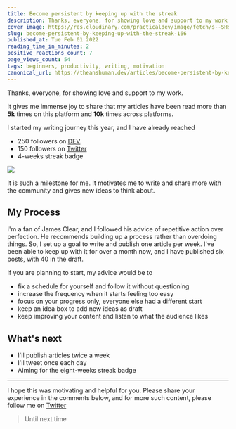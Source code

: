 ```yaml
---
title: Become persistent by keeping up with the streak
description: Thanks, everyone, for showing love and support to my work.   It gives me immense joy to share that my...
cover_image: https://res.cloudinary.com/practicaldev/image/fetch/s--SHsHIyEG--/c_imagga_scale,f_auto,fl_progressive,h_420,q_auto,w_1000/https://dev-to-uploads.s3.amazonaws.com/uploads/articles/ajyxsxw07c7cr56e38m5.png
slug: become-persistent-by-keeping-up-with-the-streak-166
published_at: Tue Feb 01 2022
reading_time_in_minutes: 2
positive_reactions_count: 7
page_views_count: 54
tags: beginners, productivity, writing, motivation
canonical_url: https://theanshuman.dev/articles/become-persistent-by-keeping-up-with-the-streak-166
---
```


Thanks, everyone, for showing love and support to my work.

It gives me immense joy to share that my articles have been read more than **5k** times on this platform and **10k** times across platforms.

I started my writing journey this year, and I have already reached

- 250 followers on [DEV](https://dev.to/anshuman_bhardwaj)
- 150 followers on [Twitter](https://twitter.com/sun_anshuman)
- 4-weeks streak badge

<img
  className="w-96 h-96"
  src="https://media1.giphy.com/media/U4DswrBiaz0p67ZweH/giphy.gif"
/>

It is such a milestone for me. It motivates me to write and share more with the community and gives new ideas to think about.

## My Process

I'm a fan of James Clear, and I followed his advice of repetitive action over perfection. He recommends building up a process rather than overdoing things. So, I set up a goal to write and publish one article per week. I've been able to keep up with it for over a month now, and I have published six posts, with 40 in the draft.

If you are planning to start, my advice would be to

- fix a schedule for yourself and follow it without questioning
- increase the frequency when it starts feeling too easy
- focus on your progress only, everyone else had a different start
- keep an idea box to add new ideas as draft
- keep improving your content and listen to what the audience likes

## What's next

- I'll publish articles twice a week
- I'll tweet once each day
- Aiming for the eight-weeks streak badge

---

I hope this was motivating and helpful for you. Please share your experience in the comments below, and for more such content, please follow me on [Twitter](https://twitter.com/sun_anshuman)

> Until next time
